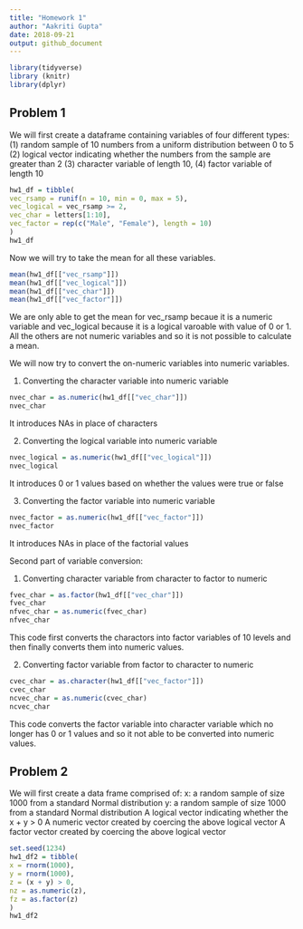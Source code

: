 ```yaml
---
title: "Homework 1"
author: "Aakriti Gupta"
date: 2018-09-21
output: github_document
---
```


```r
library(tidyverse)
library (knitr)
library(dplyr)
```

## **Problem 1**
We will first create a dataframe containing variables of four different types: 
(1) random sample of 10 numbers from a uniform distribution between 0 to 5
(2) logical vector indicating whether the numbers from the sample are greater than 2
(3) character variable of length 10,
(4) factor variable of length 10

```r
hw1_df = tibble(
vec_rsamp = runif(n = 10, min = 0, max = 5),
vec_logical = vec_rsamp >= 2,
vec_char = letters[1:10],
vec_factor = rep(c("Male", "Female"), length = 10)
)
hw1_df

```


Now we will try to take the mean for all these variables. 

```r
mean(hw1_df[["vec_rsamp"]])
mean(hw1_df[["vec_logical"]])
mean(hw1_df[["vec_char"]])
mean(hw1_df[["vec_factor"]])
```

We are only able to get the mean for vec_rsamp becaue it is a numeric variable and vec_logical because it is a logical varoable with value of 0 or 1. All the others are not numeric variables and so it is not possible to calculate a mean.

We will now try to convert the on-numeric variables into numeric variables.

(1) Converting the character variable into numeric variable

```r
nvec_char = as.numeric(hw1_df[["vec_char"]])
nvec_char
```

It introduces NAs in place of characters

(2) Converting the logical variable into numeric variable

```r
nvec_logical = as.numeric(hw1_df[["vec_logical"]])
nvec_logical
```

It introduces 0 or 1 values based on whether the values were true or false

(3) Converting the factor variable into numeric variable

```r
nvec_factor = as.numeric(hw1_df[["vec_factor"]])
nvec_factor
```

It introduces NAs in place of the factorial values


Second part of variable conversion:

(1) Converting character variable from character to factor to numeric

```r
fvec_char = as.factor(hw1_df[["vec_char"]])
fvec_char
nfvec_char = as.numeric(fvec_char)
nfvec_char
```

This code first converts the charactors into factor variables of 10 levels and then finally converts them into numeric values.


(2) Converting factor variable from factor to character to numeric

```r
cvec_char = as.character(hw1_df[["vec_factor"]])
cvec_char
ncvec_char = as.numeric(cvec_char)
ncvec_char
```

This code converts the factor variable into character variable which no longer has 0 or 1 values and so it not able to be converted into numeric values.

## **Problem 2**
We will first create a data frame comprised of:
x: a random sample of size 1000 from a standard Normal distribution
y: a random sample of size 1000 from a standard Normal distribution
A logical vector indicating whether the x + y > 0
A numeric vector created by coercing the above logical vector
A factor vector created by coercing the above logical vector

```r
set.seed(1234)
hw1_df2 = tibble(
x = rnorm(1000),
y = rnorm(1000),
z = (x + y) > 0,
nz = as.numeric(z),
fz = as.factor(z)
)
hw1_df2

```
